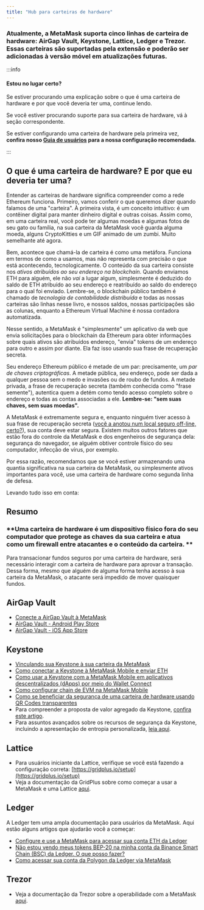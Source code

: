 ```yaml
---
title: "Hub para carteiras de hardware"
---
```


### Atualmente, a MetaMask suporta cinco linhas de carteira de hardware: AirGap Vault, Keystone, Lattice, Ledger e Trezor. Essas carteiras são suportadas pela extensão e poderão ser adicionadas à versão móvel em atualizações futuras.

:::info

#### Estou no lugar certo?

Se estiver procurando uma explicação sobre o que é uma carteira de hardware e por que você deveria ter uma, continue lendo.

Se você estiver procurando suporte para sua carteira de hardware, vá à seção correspondente.

Se estiver configurando uma carteira de hardware pela primeira vez, **confira nosso [Guia de usuários](/privacy-and-security/user-guide-how-to-use-a-hardware-wallet) para a nossa configuração recomendada.**

:::

####

## O que é uma carteira de hardware? E por que eu deveria ter uma?

Entender as carteiras de hardware significa compreender como a rede Ethereum funciona. Primeiro, vamos conferir o que queremos dizer quando falamos de uma "carteira". À primeira vista, é um conceito intuitivo: é um contêiner digital para manter dinheiro digital e outras coisas. Assim como, em uma carteira real, você pode ter algumas moedas e algumas fotos de seu gato ou família, na sua carteira da MetaMask você guarda alguma moeda, alguns CryptoKitties e um GIF animado de um zumbi. Muito semelhante até agora.

Bem, acontece que chamá-la de carteira é como uma metáfora. Funciona em termos de como a usamos, mas não representa com precisão o que está acontecendo, tecnologicamente. O conteúdo da sua carteira consiste nos _ativos atribuídos ao seu endereço na blockchain_. Quando enviamos ETH para alguém, ele não _vai_ a lugar algum, simplesmente é deduzido do saldo de ETH atribuído ao seu endereço e reatribuído ao saldo do endereço para o qual foi enviado. Lembre-se, o blockchain público também é chamado de _tecnologia de contabilidade distribuída_ e todas as nossas carteiras são linhas nesse livro, e nossos saldos, nossas participações são as colunas, enquanto a Ethereum Virtual Machine é nossa contadora automatizada.

Nesse sentido, a MetaMask é "simplesmente" um aplicativo da web que envia solicitações para o blockchain da Ethereum para obter informações sobre quais ativos são atribuídos endereço, "envia" tokens de um endereço para outro e assim por diante. Ela faz isso usando sua frase de recuperação secreta.

Seu endereço Ethereum público é metade de um par: precisamente, um _par de chaves criptográficas_. A metade pública, seu endereço, pode ser dada a qualquer pessoa sem o medo e invasões ou de roubo de fundos. A metade privada, a frase de recuperação secreta (também conhecida como "frase semente"), autentica quem a detém como tendo acesso completo sobre o endereço e todas as contas associadas a ele. **Lembre-se: "sem suas chaves, sem suas moedas".**

A MetaMask é extremamente segura e, enquanto ninguém tiver acesso à sua frase de recuperação secreta ([você a anotou num local seguro off-line, certo?](/getting-started/user-guide-secret-recovery-phrase-password-and-private-keys)), sua conta deve estar segura. Existem muitos outros fatores que estão fora do controle da MetaMask e dos engenheiros de segurança dela: segurança do navegador, se alguém obtiver controle físico do seu computador, infecção de vírus, por exemplo.

Por essa razão, recomendamos que se você estiver armazenando uma quantia significativa na sua carteira da MetaMask, ou simplesmente ativos importantes para você, use uma carteira de hardware como segunda linha de defesa.

Levando tudo isso em conta:

## Resumo

### **Uma carteira de hardware é um dispositivo físico fora do seu computador que protege as chaves da sua carteira e atua como um firewall entre atacantes e o conteúdo da carteira. **

Para transacionar fundos seguros por uma carteira de hardware, será necessário interagir com a carteira de hardware para aprovar a transação. Dessa forma, mesmo que alguém de alguma forma tenha acesso à sua carteira da MetaMask, o atacante será impedido de mover quaisquer fundos.

## AirGap Vault

- [Conecte a AirGap Vault à MetaMask](https://support.airgap.it/guides/metamask/)
- [AirGap Vault - Android Play Store](https://play.google.com/store/apps/details?id=it.airgap.vault&hl=en_US&gl=US)
- [AirGap Vault - iOS App Store](https://apps.apple.com/us/app/airgap-vault-secure-secrets/id1417126841)

## Keystone

- [Vinculando sua Keystone à sua carteira da MetaMask](https://support.keyst.one/3rd-party-wallets/eth-and-web3-wallets-keystone/bind-metamask-with-keystone)
- [Como conectar a Keystone à MetaMask Mobile e enviar ETH](https://support.keyst.one/3rd-party-wallets/eth-and-web3-wallets-keystone/metamask-mobile)
- [Como usar a Keystone com a MetaMask Mobile em aplicativos descentralizados (dApps) por meio do Wallet Connect](https://support.keyst.one/3rd-party-wallets/eth-and-web3-wallets-keystone/metamask-mobile/defi-with-metamask-mobile)
- [Como configurar chain de EVM na MetaMask Mobile](https://support.keyst.one/3rd-party-wallets/eth-and-web3-wallets-keystone/metamask-mobile/configuring-evm-chains-on-metamask-mobile)
- [Como se beneficiar da segurança de uma carteira de hardware usando QR Codes transparentes](https://consensys.net/blog/news/metamask-x-keystone-how-to-benefit-from-hardware-wallet-security-using-transparent-qr-code/)
- Para compreender a proposta de valor agregado da Keystone, [confira este artigo](https://blog.keyst.one/blind-signing-a-security-black-hole-for-the-ethereum-community-13f909b848b6).
- Para assuntos avançados sobre os recursos de segurança da Keystone, incluindo a apresentação de entropia personalizada, [leia aqui](https://support.keyst.one/general-navigation-guide#advanced-users).

## Lattice

- Para usuários iniciante da Lattice, verifique se você está fazendo a configuração correta: [https://gridplus.io/setup](https://gridplus.io/setup)
- Veja a documentação da GridPlus sobre como começar a usar a MetaMask e uma Lattice [aqui](https://docs.gridplus.io/setup/metamask).

## Ledger

A Ledger tem uma ampla documentação para usuários da MetaMask. Aqui estão alguns artigos que ajudarão você a começar:

- [Configure e use a MetaMask para acessar sua conta ETH da Ledger](https://support.ledger.com/hc/en-us/articles/4404366864657-Set-up-and-use-MetaMask-to-access-your-Ledger-Ethereum-ETH-account?docs=true)
- [Não estou vendo meus tokens BEP-20 na minha conta da Binance Smart Chain (BSC) da Ledger. O que posso fazer?](https://support.ledger.com/hc/en-us/articles/4406111561617-I-don-t-see-my-BEP-20-tokens-in-my-Ledger-Binance-Smart-Chain-BSC-account-what-can-I-do-?support=true)
- [Como acessar sua conta da Polygon da Ledger via MetaMask](https://support.ledger.com/hc/en-us/articles/4418394184209-How-to-access-your-Ledger-Polygon-MATIC-account-via-Metamask?docs=true)

## Trezor

- Veja a documentação da Trezor sobre a operabilidade com a MetaMask [aqui](https://wiki.trezor.io/Apps:MetaMask).
